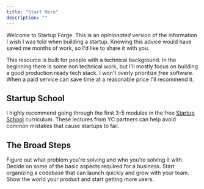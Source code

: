 ```yaml
---
title: "Start Here"
description: ""
---
```


Welcome to Startup Forge. This is an _opinionated_ version of the information I wish I was told when building a startup. Knowing this advice would have saved me months of work, so I'd like to share it with you.

This resource is built for people with a technical background. In the beginning there is some non technical work, but I'll mostly focus on building a good production ready tech stack. I won't overly prioritize _free_ software. When a paid service can save time at a reasonable price I'll recommend it.

## Startup School

I highly recommend going through the first 3-5 modules in the free [Startup School](https://www.startupschool.org/) curriculum. These lectures from YC partners can help avoid common mistakes that cause startups to fail.

## The Broad Steps

<Steps>
  <Step title="Decide what to build">
    Figure out what problem you're solving and who you're solving it with.
  </Step>
  <Step title="Create the business">
    Decide on some of the basic aspects required for a business.
  </Step>
  <Step title="Write the code">
    Start organizing a codebase that can launch quickly and grow with your team.
  </Step>
  <Step title="Launch and grow">
    Show the world your product and start getting more users.
  </Step>
</Steps>
